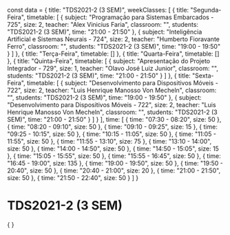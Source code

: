 const data = {
  title: "TDS2021-2 (3 SEM)",
  weekClasses: [
    {
      title: "Segunda-Feira",
      timetable: [
        {
          subject: "Programação para Sistemas Embarcados - 725",
          size: 2,
          teacher: "Alex Vinicius Faria",
          classroom: "",
          students: "TDS2021-2 (3 SEM)",
          time: "21:00 - 21:50"
        },
        {
          subject: "Inteligência Artificial e Sistemas Neurais - 724",
          size: 2,
          teacher: "Humberto Fioravante Ferro",
          classroom: "",
          students: "TDS2021-2 (3 SEM)",
          time: "19:00 - 19:50"
        }
      ]
    },
    {
      title: "Terça-Feira",
      timetable: []
    },
    {
      title: "Quarta-Feira",
      timetable: []
    },
    {
      title: "Quinta-Feira",
      timetable: [
        {
          subject: "Apresentação do Projeto Integrador - 729",
          size: 1,
          teacher: "Olavo José Luiz Junior",
          classroom: "",
          students: "TDS2021-2 (3 SEM)",
          time: "21:00 - 21:50"
        }
      ]
    },
    {
      title: "Sexta-Feira",
      timetable: [
        {
          subject: "Desenvolvimento para Dispositivos Móveis - 722",
          size: 2,
          teacher: "Luis Henrique Manosso Von Mecheln",
          classroom: "",
          students: "TDS2021-2 (3 SEM)",
          time: "19:00 - 19:50"
        },
        {
          subject: "Desenvolvimento para Dispositivos Móveis - 722",
          size: 2,
          teacher: "Luis Henrique Manosso Von Mecheln",
          classroom: "",
          students: "TDS2021-2 (3 SEM)",
          time: "21:00 - 21:50"
        }
      ]
    }
  ],
  time: [
    {
      time: "07:30 - 08:20",
      size: 50
    },
    {
      time: "08:20 - 09:10",
      size: 50
    },
    {
      time: "09:10 - 09:25",
      size: 15
    },
    {
      time: "09:25 - 10:15",
      size: 50
    },
    {
      time: "10:15 - 11:05",
      size: 50
    },
    {
      time: "11:05 - 11:55",
      size: 50
    },
    {
      time: "11:55 - 13:10",
      size: 75
    },
    {
      time: "13:10 - 14:00",
      size: 50
    },
    {
      time: "14:00 - 14:50",
      size: 50
    },
    {
      time: "14:50 - 15:05",
      size: 15
    },
    {
      time: "15:05 - 15:55",
      size: 50
    },
    {
      time: "15:55 - 16:45",
      size: 50
    },
    {
      time: "16:45 - 19:00",
      size: 135
    },
    {
      time: "19:00 - 19:50",
      size: 50
    },
    {
      time: "19:50 - 20:40",
      size: 50
    },
    {
      time: "20:40 - 21:00",
      size: 20
    },
    {
      time: "21:00 - 21:50",
      size: 50
    },
    {
      time: "21:50 - 22:40",
      size: 50
    }
  ]
}

# TDS2021-2 (3 SEM)

<div>
    {
        <Grid
            title={data.title} 
            weekClasses={data.weekClasses} 
            time={data.time}
        />
    }
</div>